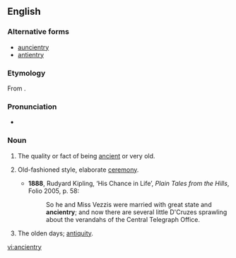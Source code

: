 ==English==

===Alternative forms===
* [[auncientry]] {{qualifier|obsolete}}
* [[antientry]] {{qualifier|obsolete}}

===Etymology===
From {{term|ancient}}.

===Pronunciation===
* {{IPA|/ˈeɪnʃəntɹi/}}

===Noun===
{{en-noun|ancientries}}

# {{archaic}} The quality or fact of being [[ancient]] or very old.
# {{archaic}} Old-fashioned style, elaborate [[ceremony]].
#* '''1888''', Rudyard Kipling, ‘His Chance in Life’, ''Plain Tales from the Hills'', Folio 2005, p. 58:
#*: So he and Miss Vezzis were married with great state and '''ancientry'''; and now there are several little D'Cruzes sprawling about the verandahs of the Central Telegraph Office.
# {{archaic}} The olden days; [[antiquity]].

[[vi:ancientry]]